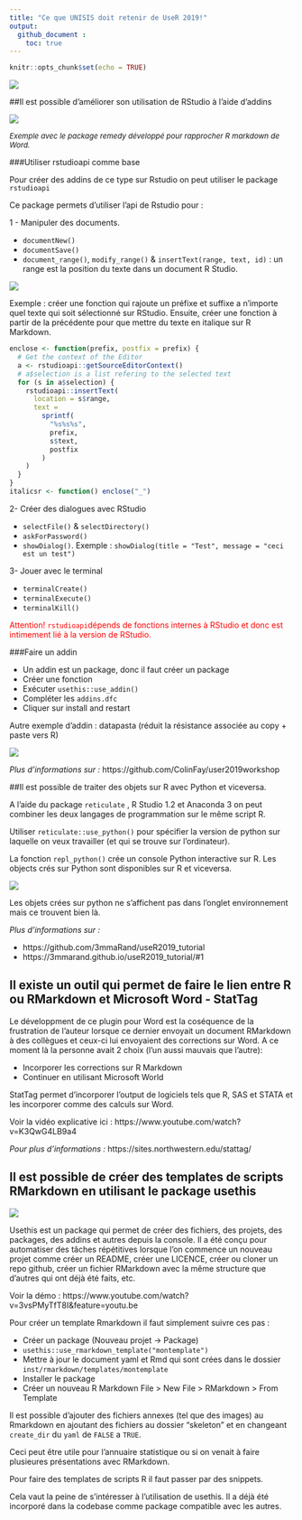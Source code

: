 ```yaml
---
title: "Ce que UNISIS doit retenir de UseR 2019!"
output: 
  github_document :
    toc: true
---
```

```r
knitr::opts_chunk$set(echo = TRUE)
```

<!-- README.md is generated from README.Rmd. Please edit that file -->

![](images/Toulouse.jpg)

##Il est possible d’améliorer son utilisation de RStudio à l’aide d’addins

![](images/remedy_example.gif)

<font size="2">*Exemple avec le package remedy développé pour rapprocher R markdown de Word.*</font>

###Utiliser rstudioapi comme base

Pour créer des addins de ce type sur Rstudio on peut utiliser le package `rstudioapi`

Ce package permets d'utiliser l'api de Rstudio pour :

1 - Manipuler des documents. 

- `documentNew()`
- `documentSave()`
- `document_range()`, `modify_range()` & `insertText(range, text, id)` : un range est la position du texte dans un document R Studio.

![](images/position.png)

Exemple : créer une fonction qui rajoute un préfixe et suffixe a n'importe quel texte qui soit sélectionné sur RStudio. Ensuite, créer une fonction à partir de la précédente pour que mettre du texte en italique sur R Markdown.
```r

enclose <- function(prefix, postfix = prefix) {
  # Get the context of the Editor
  a <- rstudioapi::getSourceEditorContext()
  # a$selection is a list refering to the selected text
  for (s in a$selection) {
    rstudioapi::insertText(
      location = s$range,
      text = 
        sprintf(
          "%s%s%s",
          prefix,
          s$text,
          postfix
        )
    )
  }
}
italicsr <- function() enclose("_")

```

2- Créer des dialogues avec RStudio


- `selectFile()` & `selectDirectory()`
- `askForPassword()`
- `showDialog()`. Exemple : `showDialog(title = "Test", message = "ceci est un test")`

3- Jouer avec le terminal

- `terminalCreate()`
- `terminalExecute()`
- `terminalKill()`

<span style="color:red"> Attention! `rstudioapi`dépends de fonctions internes à RStudio et donc est intimement lié à la version de RStudio.</span>

###Faire un addin

- Un addin est un package, donc il faut créer un package
- Créer une fonction
- Exécuter `usethis::use_addin()`
- Compléter les `addins.dfc`
- Cliquer sur install and restart

Autre exemple d'addin : datapasta (réduit la résistance associée au copy + paste vers R)

![](images/datapasta.gif)

*Plus d'informations sur :* https://github.com/ColinFay/user2019workshop

##Il est possible de traiter des objets sur R avec Python et viceversa.

A l'aide du package `reticulate` , R Studio 1.2 et Anaconda 3 on peut combiner les deux langages de programmation sur le même script R.

Utiliser `reticulate::use_python()` pour spécifier la version de python sur laquelle on veux travailler (et qui se trouve sur l'ordinateur).

La fonction `repl_python()` crée un console Python interactive sur R. Les objects crés sur Python sont disponibles sur R et viceversa.

![](images/python.png)

Les objets crées sur python ne s'affichent pas dans l'onglet environnement mais ce trouvent bien là.

*Plus d'informations sur :* 

- https://github.com/3mmaRand/useR2019_tutorial
- https://3mmarand.github.io/useR2019_tutorial/#1


## Il existe un outil qui permet de faire le lien entre R ou RMarkdown et Microsoft Word - StatTag

Le développment de ce plugin pour Word est la coséquence de la frustration de l'auteur lorsque ce dernier envoyait un document RMarkdown à des collègues et ceux-ci lui envoyaient des corrections sur Word. A ce moment là la personne avait 2 choix (l'un aussi mauvais que l'autre):

- Incorporer les corrections sur R Markdown
- Continuer en utilisant Microsoft World

StatTag permet d'incorporer l'output de logiciels tels que R, SAS et STATA et les incorporer comme des calculs sur Word.

Voir la vidéo explicative ici : https://www.youtube.com/watch?v=K3QwG4LB9a4

*Pour plus d'informations :* https://sites.northwestern.edu/stattag/

## Il est possible de créer des templates de scripts RMarkdown en utilisant le package usethis

![](images/usethis.png)

Usethis est un package qui permet de créer des fichiers, des projets, des packages, des addins et autres depuis la console. Il a été conçu pour automatiser des tâches répétitives lorsque l’on commence un nouveau projet comme créer un README, créer une LICENCE, créer ou cloner un repo github, créer un fichier RMarkdown avec la même structure que d’autres qui ont déjà été faits, etc.

Voir la démo : https://www.youtube.com/watch?v=3vsPMyTfT8I&feature=youtu.be

Pour créer un template Rmarkdown il faut simplement suivre ces pas :

- Créer un package (Nouveau projet → Package)
- `usethis::use_rmarkdown_template("montemplate")`
- Mettre à jour le document yaml et Rmd qui sont crées dans le dossier `inst/rmarkdown/templates/montemplate`
- Installer le package
- Créer un nouveau R Markdown File > New File > RMarkdown > From Template

Il est possible d’ajouter des fichiers annexes (tel que des images) au Rmarkdown en ajoutant des fichiers au dossier “skeleton” et en changeant `create_dir` du `yaml` de `FALSE` a `TRUE`.

Ceci peut être utile pour l'annuaire statistique ou si on venait à faire plusieures présentations avec RMarkdown.

Pour faire des templates de scripts R il faut passer par des snippets.

Cela vaut la peine de s'intéresser à l'utilisation de usethis. Il a déjà été incorporé dans la codebase comme package compatible avec les autres.





